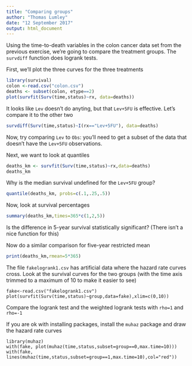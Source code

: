 ```yaml
---
title: "Comparing groups"
author: "Thomas Lumley"
date: "12 September 2017"
output: html_document
---
```


Using the time-to-death variables in the colon cancer data set from the previous exercise, we're going to compare the treatment groups.  The `survdiff` function does logrank tests.


First, we'll plot the three curves for the three treatments

```r
library(survival)
colon <-read.csv("colon.csv")
deaths <- subset(colon, etype==2)
plot(survfit(Surv(time,status)~rx, data=deaths))
```

It looks like `Lev` doesn't do anyting, but that `Lev+5FU` is effective. Let's compare it to the other two

```r
survdiff(Surv(time,status)~I(rx=="Lev+5FU"), data=deaths)
```

Now, try comparing `Lev` to `Obs`: you'll need to get a subset of the data that doesn't have the `Lev+5FU` observations.

Next, we want to look at quantiles

```r
deaths_km <- survfit(Surv(time,status)~rx,data=deaths)
deaths_km
```

Why is the median survival undefined for the `Lev+5FU` group?

```r
quantile(deaths_km, probs=c(.1,.25,.5))
```

Now, look at survival percentages

```r
summary(deaths_km,times=365*c(1,2,5))
```

Is the difference in 5-year survival statistically significant? (There isn't a nice function for this)

Now do a similar comparison for five-year restricted mean

```r
print(deaths_km,rmean=5*365)
```

The file `fakelogrank1.csv` has artificial data where the hazard rate curves cross.  Look at the survival curves for the two groups (with the time axis trimmed to a maximum of 10 to make it easier to see)

```
fake<-read.csv("fakelogrank1.csv")
plot(survfit(Surv(time,status)~group,data=fake),xlim=c(0,10))
```

Compare the logrank test and the weighted logrank tests with `rho=1` and `rho=-1`

If you are ok with installing packages, install the `muhaz` package and draw the hazard rate curves
```
library(muhaz)
with(fake, plot(muhaz(time,status,subset=group==0,max.time=10)))
with(fake, lines(muhaz(time,status,subset=group==1,max.time=10),col="red"))
```